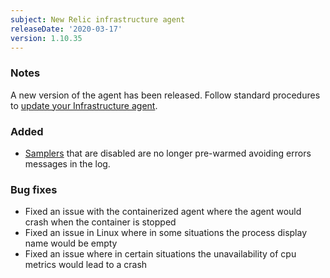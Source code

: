 ```yaml
---
subject: New Relic infrastructure agent
releaseDate: '2020-03-17'
version: 1.10.35
---
```


### Notes

A new version of the agent has been released. Follow standard procedures to [update your Infrastructure agent](/docs/infrastructure/new-relic-infrastructure/installation/update-infrastructure-agent).

### Added

* [Samplers](https://docs.newrelic.com/docs/infrastructure/install-configure-manage-infrastructure/configuration/infrastructure-configuration-settings#samples-variables) that are disabled are no longer pre-warmed avoiding errors messages in the log.

### Bug fixes

* Fixed an issue with the containerized agent where the agent would crash when the container is stopped
* Fixed an issue in Linux where in some situations the process display name would be empty
* Fixed an issue where in certain situations the unavailability of cpu metrics would lead to a crash
